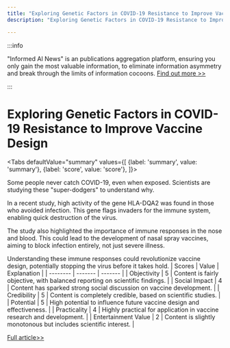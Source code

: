 ```yaml
---
title: "Exploring Genetic Factors in COVID-19 Resistance to Improve Vaccine Design"
description: "Exploring Genetic Factors in COVID-19 Resistance to Improve Vaccine Design"

---
```



:::info

"Informed AI News" is an publications aggregation platform, ensuring you only gain the most valuable information, to eliminate information asymmetry and break through the limits of information cocoons.  [Find out more >>](/)

:::

# Exploring Genetic Factors in COVID-19 Resistance to Improve Vaccine Design


<Tabs
	defaultValue="summary"
	values={[
	{label: 'summary', value: 'summary'},
	{label: 'score', value: 'score'},
]}>
<TabItem value="summary">


Some people never catch COVID-19, even when exposed. Scientists are studying these "super-dodgers" to understand why.

In a recent study, high activity of the gene HLA-DQA2 was found in those who avoided infection. This gene flags invaders for the immune system, enabling quick destruction of the virus.

The study also highlighted the importance of immune responses in the nose and blood. This could lead to the development of nasal spray vaccines, aiming to block infection entirely, not just severe illness.

Understanding these immune responses could revolutionize vaccine design, potentially stopping the virus before it takes hold.
</TabItem>
<TabItem value="score">
	| Scores     | Value   | Explanation |
	| -------- | ------- | ------- |
	| Objectivity  | 5    | Content is fairly objective, with balanced reporting on scientific findings.    |
	| Social Impact | 4     | Content has sparked strong social discussion on vaccine development.    |
	| Credibility    | 5    | Content is completely credible, based on scientific studies.    |
	| Potential    | 5    | High potential to influence future vaccine design and effectiveness.    |
	| Practicality    | 4    | Highly practical for application in vaccine research and development.    |
	| Entertainment Value    | 2    | Content is slightly monotonous but includes scientific interest.    |
</TabItem>
</Tabs>

[Full article>>](https://ici.radio-canada.ca/rci/en/news/2083780/scientists-closing-in-on-why-some-people-never-get-covid-that-could-help-with-future-vaccines)
